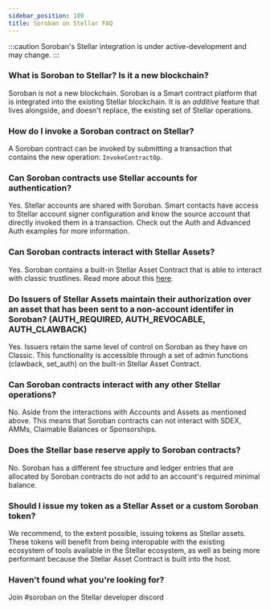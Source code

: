 ```yaml
---
sidebar_position: 100
title: Soroban on Stellar FAQ
---
```


:::caution Soroban's Stellar integration is under active-development and may change. :::

### What is Soroban to Stellar? Is it a new blockchain?

Soroban is not a new blockchain. Soroban is a Smart contract platform that is integrated into the existing Stellar blockchain. It is an _additive_ feature that lives alongside, and doesn't replace, the existing set of Stellar operations.

### How do I invoke a Soroban contract on Stellar?

A Soroban contract can be invoked by submitting a transaction that contains the new operation: `InvokeContractOp`.

### Can Soroban contracts use Stellar accounts for authentication?

Yes. Stellar accounts are shared with Soroban. Smart contacts have access to Stellar account signer configuration and know the source account that directly invoked them in a transaction. Check out the Auth and Advanced Auth examples for more information.

### Can Soroban contracts interact with Stellar Assets?

Yes. Soroban contains a built-in Stellar Asset Contract that is able to interact with classic trustlines. Read more about this [here](built-in-contracts/stellar-asset-contract.mdx).

### Do Issuers of Stellar Assets maintain their authorization over an asset that has been sent to a non-account identifer in Soroban? (AUTH_REQUIRED, AUTH_REVOCABLE, AUTH_CLAWBACK)

Yes. Issuers retain the same level of control on Soroban as they have on Classic. This functionality is accessible through a set of admin functions (clawback, set_auth) on the built-in Stellar Asset Contract.

### Can Soroban contracts interact with any other Stellar operations?

No. Aside from the interactions with Accounts and Assets as mentioned above. This means that Soroban contracts can not interact with SDEX, AMMs, Claimable Balances or Sponsorships.

### Does the Stellar base reserve apply to Soroban contracts?

No. Soroban has a different fee structure and ledger entries that are allocated by Soroban contracts do not add to an account's required minimal balance.

### Should I issue my token as a Stellar Asset or a custom Soroban token?

We recommend, to the extent possible, issuing tokens as Stellar assets. These tokens will benefit from being interopable with the existing ecosystem of tools available in the Stellar ecosystem, as well as being more performant because the Stellar Asset Contract is built into the host.

### Haven't found what you're looking for?

Join #soroban on the Stellar developer discord
